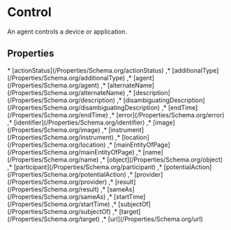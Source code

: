 # Control

An agent controls a device or application.

## Properties

<Grid>
* [actionStatus](/Properties/Schema.org/actionStatus)
,* [additionalType](/Properties/Schema.org/additionalType)
,* [agent](/Properties/Schema.org/agent)
,* [alternateName](/Properties/Schema.org/alternateName)
,* [description](/Properties/Schema.org/description)
,* [disambiguatingDescription](/Properties/Schema.org/disambiguatingDescription)
,* [endTime](/Properties/Schema.org/endTime)
,* [error](/Properties/Schema.org/error)
,* [identifier](/Properties/Schema.org/identifier)
,* [image](/Properties/Schema.org/image)
,* [instrument](/Properties/Schema.org/instrument)
,* [location](/Properties/Schema.org/location)
,* [mainEntityOfPage](/Properties/Schema.org/mainEntityOfPage)
,* [name](/Properties/Schema.org/name)
,* [object](/Properties/Schema.org/object)
,* [participant](/Properties/Schema.org/participant)
,* [potentialAction](/Properties/Schema.org/potentialAction)
,* [provider](/Properties/Schema.org/provider)
,* [result](/Properties/Schema.org/result)
,* [sameAs](/Properties/Schema.org/sameAs)
,* [startTime](/Properties/Schema.org/startTime)
,* [subjectOf](/Properties/Schema.org/subjectOf)
,* [target](/Properties/Schema.org/target)
,* [url](/Properties/Schema.org/url)

</Grid>

